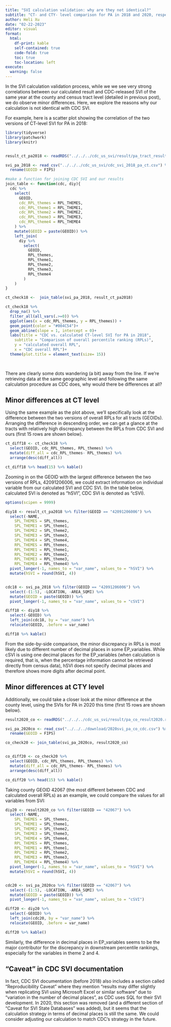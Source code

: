 ```yaml
---
title: "SVI calculation validation: why are they not identical?"
subtitle: "CT- and CTY- level comparison for PA in 2018 and 2020, respectively"
author: Heli Xu
date: "02-22-2023"
editor: visual
format:
  html:
    df-print: kable
    self-contained: true
    code-fold: true
    toc: true
    toc-location: left
execute:
  warning: false
---
```


In the SVI calculation validation process, while we we see very strong correlations between our calculated result and CDC-released SVI of the same year at the county and census tract level (detailed in previous post), we do observe minor differences. Here, we explore the reasons why our calculation is not identical with CDC SVI.

For example, here is a scatter plot showing the correlation of the two versions of CT-level SVI for PA in 2018:

```r
library(tidyverse)
library(patchwork)
library(knitr)


result_ct_pa2018 <- readRDS("../../../cdc_us_svi/result/pa_tract_result2018.rds")

svi_pa_2018 <- read_csv("../../../cdc_us_svi/cdc_svi_2018_pa_ct.csv") %>% 
  rename(GEOID = FIPS)

#make a function for joining CDC SVI and our results
join_table <- function(cdc, diy){
  cdc %>% 
    select(
      GEOID,
      cdc_RPL_themes = RPL_THEMES,
      cdc_RPL_theme1 = RPL_THEME1,
      cdc_RPL_theme2 = RPL_THEME2,
      cdc_RPL_theme3 = RPL_THEME3,
      cdc_RPL_theme4 = RPL_THEME4
    ) %>%
    mutate(GEOID = paste(GEOID)) %>%
    left_join(
      diy %>%
        select(
          GEOID,
          RPL_themes,
          RPL_theme1,
          RPL_theme2,
          RPL_theme3,
          RPL_theme4
        )
    ) 
}

ct_check18 <-  join_table(svi_pa_2018, result_ct_pa2018)

ct_check18 %>% 
  drop_na() %>% 
  filter_all(all_vars(.>=0)) %>% 
  ggplot(aes(x = cdc_RPL_themes, y = RPL_themes)) +
  geom_point(color = "#004C54")+
  geom_abline(slope = 1, intercept = 0)+
  labs(title = "CDC vs. calculated CT-level SVI for PA in 2018",
    subtitle = "Comparison of overall percentile ranking (RPLs)",
    y = "calculated overall RPL",
    x = "CDC overall RPL")+
  theme(plot.title = element_text(size= 15))

  
```

There are clearly some dots wandering (a bit) away from the line. If we're retrieving data at the same geographic level and following the same calculation procedure as CDC does, why would there be differences at all?

## Minor differences at CT level

Using the same example as the plot above, we'll specifically look at the difference between the two versions of overall RPLs for all tracts (GEOIDs). Arranging the difference in descending order, we can get a glance at the tracts with relatively high discrepancy between the RPLs from CDC SVI and ours (first 15 rows are shown below).

```r
ct_diff18 <- ct_check18 %>% 
  select(GEOID, cdc_RPL_themes, RPL_themes) %>% 
  mutate(diff_all = cdc_RPL_themes- RPL_themes) %>% 
  arrange(desc(diff_all))

ct_diff18 %>% head(15) %>% kable()

```

Zooming in on the GEOID with the largest difference between the two versions of RPLs, 42091206006, we could extract information on individual variable from our calculated SVI and CDC SVI. (In the table below, calculated SVI is denoted as "hSVI", CDC SVI is denoted as "cSVI).

```r
options(scipen = 9999)

diy18 <- result_ct_pa2018 %>% filter(GEOID == "42091206006") %>% 
  select(-NAME,
    SPL_THEMES = SPL_themes,
    SPL_THEME1 = SPL_theme1,
    SPL_THEME2 = SPL_theme2,
    SPL_THEME3 = SPL_theme3,
    SPL_THEME4 = SPL_theme4,
    RPL_THEMES = RPL_themes,
    RPL_THEME1 = RPL_theme1,
    RPL_THEME2 = RPL_theme2,
    RPL_THEME3 = RPL_theme3,
    RPL_THEME4 = RPL_theme4) %>% 
  pivot_longer(-1, names_to = "var_name", values_to = "hSVI") %>% 
  mutate(hSVI = round(hSVI, 4))


cdc18 <- svi_pa_2018 %>% filter(GEOID == "42091206006") %>% 
  select(-(1:5), -LOCATION, -AREA_SQMI) %>% 
  mutate(GEOID = paste(GEOID)) %>% 
  pivot_longer(-1, names_to = "var_name", values_to = "cSVI")

diff18 <- diy18 %>% 
  select(-GEOID) %>% 
  left_join(cdc18, by = "var_name") %>% 
  relocate(GEOID, .before = var_name)

diff18 %>% kable()
```

From the side-by-side comparison, the minor discrepancy in RPLs is most likely due to different number of decimal places in some EP_variables. While cSVI is using one decimal places for the EP_variables (when calculation is required, that is, when the percentage information cannot be retrieved directly from census data), hSVI does not specify decimal places and therefore shows more digits after decimal point.

## Minor differences at CTY level

Additionally, we could take a closer look at the minor difference at the county level, using the SVIs for PA in 2020 this time (first 15 rows are shown below).

```r
result2020_co <- readRDS("../../../cdc_us_svi/result/pa_co_result2020.rds")

svi_pa_2020co <- read_csv("../../../download/2020svi_pa_co_cdc.csv") %>% 
  rename(GEOID = FIPS)

co_check20 <- join_table(svi_pa_2020co, result2020_co)


co_diff20 <- co_check20 %>% 
  select(GEOID, cdc_RPL_themes, RPL_themes) %>% 
  mutate(diff_all = cdc_RPL_themes- RPL_themes) %>% 
  arrange(desc(diff_all))

co_diff20 %>% head(15) %>% kable()
```

Taking county GEOID 42067 (the most different between CDC and calculated overall RPLs) as an example, we could compare the values for all variables from SVI:

```r
diy20 <- result2020_co %>% filter(GEOID == "42067") %>% 
  select(-NAME,
    SPL_THEMES = SPL_themes,
    SPL_THEME1 = SPL_theme1,
    SPL_THEME2 = SPL_theme2,
    SPL_THEME3 = SPL_theme3,
    SPL_THEME4 = SPL_theme4,
    RPL_THEMES = RPL_themes,
    RPL_THEME1 = RPL_theme1,
    RPL_THEME2 = RPL_theme2,
    RPL_THEME3 = RPL_theme3,
    RPL_THEME4 = RPL_theme4) %>% 
  pivot_longer(-1, names_to = "var_name", values_to = "hSVI") %>% 
  mutate(hSVI = round(hSVI, 4))


cdc20 <- svi_pa_2020co %>% filter(GEOID == "42067") %>% 
  select(-(1:5), -LOCATION, -AREA_SQMI) %>% 
  mutate(GEOID = paste(GEOID)) %>% 
  pivot_longer(-1, names_to = "var_name", values_to = "cSVI")

diff20 <- diy20 %>% 
  select(-GEOID) %>% 
  left_join(cdc20, by = "var_name") %>% 
  relocate(GEOID, .before = var_name)

diff20 %>% kable()

```

Similarly, the difference in decimal places in EP_variables seems to be the major contributor for the discrepancy in downstream percentile rankings, especially for the variables in theme 2 and 4.

## "Caveat" in CDC SVI documentation

In fact, CDC SVI documentation (before 2018) also includes a section called "Reproducibility Caveat" where they mention "results may differ slightly when replicating SVI using Microsoft Excel or similar software" due to "variation in the number of decimal places", as CDC uses SQL for their SVI development. In 2020, this section was removed (and a different section of "Caveat for SVI State Databases" was added), but it seems that the calculation strategy in terms of decimal places is still the same. We could consider adjusting our calculation to match CDC's strategy in the future.
